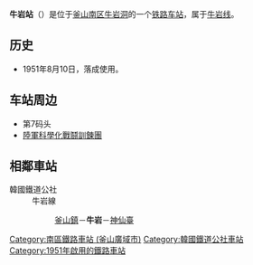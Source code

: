 {{unreferenced|time=2014-08-09T13:11:32+00:00}}
{{朝鮮半島車站資訊
|公司色 = #0066b3
|文字色 = 
|站名 = 牛岩站<br />{{lang|en|Uam}}
|圖片 = Korail0uam.jpg
|pxl = 
|圖片說明 =
|車站編號 =
|前一站 = [[釜山镇站_(韩国铁道公社)|釜山镇]]
|前一站距離 =2.4
|後一站距離 =3.7
|後一站 = [[神仙臺站|神仙臺]]
|所屬路線 = [[牛岩线|牛岩线]]
|距離 = 2.4
|起點站 = [[釜山镇站_(韩国铁道公社)|釜山镇]]
|諺文 = 우암역
|朝鮮漢字 = 牛岩驛
|文觀部式 =Uam-yeok 
|馬-賴式 =
|副站名 = 
|停站路線數 =
|所屬公司 = [[韩国铁道公社|韩国铁道公社]]
|所在地 =[[釜山|釜山]][[南区_(釜山)|南区]]牛岩路217
|車站構造 = 地面车站
|月台配置 = 
|啟用年月日 =1951年8月10日
|廢站年月日 = 
|上下車人次 =
|統計年度 =
|轉車 = 
|備註 = 
|全寬備註 = 
}}

'''牛岩站'''（{{kor|諺=우암역|漢=牛岩驛|羅=Uam yeok|f=y}}）是位于[[釜山|釜山]][[南区_(釜山)|南区]][[牛岩洞|牛岩洞]]的一个[[铁路车站|铁路车站]]，属于[[牛岩线|牛岩线]]。

== 历史 ==
*1951年8月10日，落成使用。

== 车站周边 ==
*第7码头
*[[陸軍科學化戰鬪訓鍊團|陸軍科學化戰鬪訓鍊團]]

== 相鄰車站 ==
;韓國鐵道公社
:牛岩線
::[[釜山鎮站_(韓國鐵道公社)|釜山鎮]]－'''牛岩'''－[[神仙臺站|神仙臺]]

{{牛岩线}}

[[Category:南區鐵路車站_(釜山廣域市)|Category:南區鐵路車站 (釜山廣域市)]]
[[Category:韓國鐵道公社車站|Category:韓國鐵道公社車站]]
[[Category:1951年啟用的鐵路車站|Category:1951年啟用的鐵路車站]]